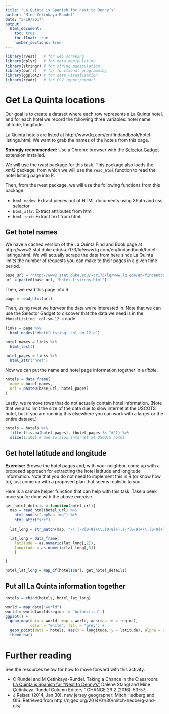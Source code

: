 ```yaml
---
title: "La Quinta is Spanish for next to Denny’s"
author: "Mine Cetinkaya-Rundel"
date: "5/19/2017"
output:
  html_document:
    toc: true
    toc_float: true
    number_sections: true
---
```


```r
library(rvest)   # for web scraping
library(dplyr)   # for data manipulation
library(stringr) # for string manipulation
library(purrr)   # for functional programming
library(ggplot2) # for data visualization
library(readr)   # for CSV import/export
```

# Get La Quinta locations

Our goal is to create a dataset where each row represents a La Quinta hotel, and for each hotel we record the following three variables: hotel name, latitude, longitude.

La Quinta hotels are listed at http://www.lq.com/en/findandbook/hotel-listings.html. We want to grab the names of the hotels from this page.

**Strongly recommended:** Use a Chrome browser with the [Selector Gadget](http://selectorgadget.com/) extension installed.

We will use the *rvest* package for this task. This package also loads the *xml2* package, from which we will use the `read_html` function to read the hotel listing page into R.

Then, from the rvest package, we will use the following functions from this package:

- `html_nodes`: Extract pieces out of HTML documents using XPath and css selector
- `html_attr`: Extract attributes from html.
- `html_text`: Extract text from html.

## Get hotel names

We have a cached version of the La Quinta Find and Book page at http://www2.stat.duke.edu/~cr173/lq/www.lq.com/en/findandbook/hotel-listings.html. We will actually scrape the data from here since La Quinta limits the number of requests you can make to their pages in a given time period.

```r
base_url = "http://www2.stat.duke.edu/~cr173/lq/www.lq.com/en/findandbook/"
url = paste0(base_url, "hotel-listings.html")
```

Then, we read this page into R.

```r
page = read_html(url)
```

Then, using rvest we *harvest* the data we're interested in. Note that we can use the Selector Gadget to discover that the data we need is in the `#hotelListing .col-sm-12 a` node.

```r
links = page %>% 
  html_nodes("#hotelListing .col-sm-12 a")

hotel_names = links %>% 
  html_text()

hotel_pages = links %>% 
  html_attr("href")
```

Now we can put the name and hotel page information together in a *tibble*.

```r
hotels = data_frame(
  name = hotel_names,
  url = paste0(base_url, hotel_pages)
)
```

Lastly, we remove rows that do not actually contain hotel information. (Note that we also limit the size of the data due to slow internet at the USCOTS hotel, but if you are running this elsewhere you can work with a larger or the entire dataset.)

```r
hotels = hotels %>%
  filter(!is.na(hotel_pages), (hotel_pages != "#")) %>%
  slice(1:100) # due to slow internet at USCOTS hotel
```

## Get hotel latitude and longitude

**Exercise:** Browse the hotel pages and, with your neighbor, come up with a proposed approach for extracting the hotel latitude and longitude information. Note that you do not need to implement this in R (or know how to), just come up with a proposed plan that seems realistic to you.

Here is a sample helper function that can help with this task. Take a peek once you're done with the above exercise.

```r
get_hotel_details = function(hotel_url){
  map = read_html(hotel_url) %>%
    html_nodes(".ppMap img") %>%
    html_attr("src")
  
  lat_long = str_match(map, "\\|(-?[0-9]+\\.[0-9]+),(-?[0-9]+\\.[0-9]+)")

  lat_long = data_frame(
    latitude = as.numeric(lat_long[,2]),
    longitude = as.numeric(lat_long[,3])
    )

}

hotel_lat_long = map_df(hotels$url, get_hotel_details)
```

## Put all La Quinta information together

```r
hotels = cbind(hotels, hotel_lat_long)
```

```r
world = map_data("world")
world = world[world$region != "Antarctica",]
ggplot() +
  geom_map(data = world, map = world, aes(map_id = region), 
           color = "white", fill = "grey") +
  geom_point(data = hotels, aes(x = longitude, y = latitude), alpha = 0.75) +
  theme_bw()
```


# Further reading

See the resources below for how to move forward with this activity.

- C Rundel and M Çetinkaya-Rundel. Taking a Chance in the Classroom: [La Quinta is Spanish for “Next to Denny's”](https://github.com/mine-cetinkaya-rundel/data-science-uscots-2017/blob/master/02-breakout/chance_laquinta_dennys.pdf) Dalene Stangl and Mine Çetinkaya-Rundel Column Editors." CHANCE 29.2 (2016): 53-57.
- J Reiser. (2014, Jan 30). new jersey geographer: Mitch Hedberg and GIS. Retrieved from http://njgeo.org/2014/01/30/mitch-hedberg-and-gis/.
